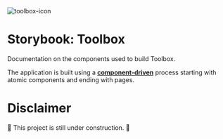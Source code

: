 
<Meta title="Info/Toolbox"/>

<style>
  {`
    .page {
      text-align: center;
    }
    .icon {
      width: 10rem;
    }
    .red {
      color: darkred;
      font-size: 150%;
    }
  `}
</style>

<div className="page">
  <img className="icon" src="../favicon.svg" alt="toolbox-icon"/>
  <h1>Storybook: Toolbox</h1>

  Documentation on the components used to build Toolbox.

  The application is built using a [**component-driven**](https://componentdriven.org)
  process starting with atomic components and ending with pages.

  <h1 className="red">Disclaimer</h1>
  🚧 This project is still under construction. 🚧
</div>
